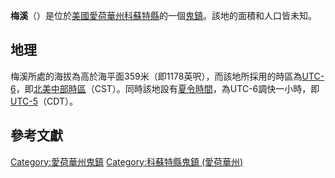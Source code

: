 {{noteTA
|G1=USState
|G2=地名
|G3=Unit
}}
{{Infobox settlement
|official_name            = 梅溪
|native_name = Plum Creek
|settlement_type          = [[鬼鎮|鬼鎮]]
|image_skyline            = 
|imagesize                = 
|image_map                = 
|mapsize                  = 
|pushpin_map              = USA Iowa
|pushpin_label            = 梅溪
|pushpin_label_position   = top
|pushpin_map_caption      = 梅溪在愛荷華州的位置
|subdivision_type         = [[世界政區索引|國家]]
|subdivision_type1        = [[美国州份|州份]]
|subdivision_type2        = [[愛荷華州行政区划|縣]]
|subdivision_name         = [[美国|美国]]
|subdivision_name1        = [[愛荷華州|愛荷華州]]
|subdivision_name2        = [[科蘇特縣_(愛荷華州)|科蘇特縣]]
|elevation_ft             = 1178
|elevation_m              = 359
|area_total_km2           = 
|area_total_sq_mi         = 
|area_land_km2            = 
|area_land_sq_mi          = 
|area_water_km2           = 
|area_water_sq_mi         = 
|population_as_of         = 2010
|population_footnotes     = 
|population_total         = 
|population_metro         = 
|population_density_km2   = auto
|population_density_sq_mi = auto
|timezone                 = [[北美中部时区|北美中部时区]]
|utc_offset               = -6
|coordinates              = {{coord|43|06|33|N|94|11|49|W|display=inline,title}}
| coor_pinpoint           = 
| coordinates_footnotes   = 
|timezone_DST             = CDT
|utc_offset_DST           = -5
|postal_code_type         = [[美國郵區編號|郵區編號]]
|postal_code              = 
|area_code                = {{link-en|电话区号515|Area code 515|515}}
|blank_name = [[地名信息系统|GNIS ID]]
|blank_info = 1925104<ref name="GNIS">{{cite gnis|1925104|Plum Creek}}</ref>
}}
'''梅溪'''（{{lang-en|Plum Creek}}）是位於[[美國|美國]][[愛荷華州|愛荷華州]][[科蘇特縣_(愛荷華州)|科蘇特縣]]的一個[[鬼鎮|鬼鎮]]。該地的面積和人口皆未知。

== 地理 ==
梅溪所處的海拔為高於海平面359米（即1178英呎），而該地所採用的時區為[[UTC-6|UTC-6]]，即[[北美中部時區|北美中部時區]]（CST）。同時該地設有[[夏令時間|夏令時間]]，為UTC-6調快一小時，即[[UTC-5|UTC-5]]（CDT）。

== 參考文獻 ==
{{reflist}}

{{科蘇特縣 (愛荷華州)}}

{{DEFAULTSORT:Plum Creek}}
[[Category:愛荷華州鬼鎮|Category:愛荷華州鬼鎮]]
[[Category:科蘇特縣鬼鎮_(愛荷華州)|Category:科蘇特縣鬼鎮 (愛荷華州)]]

{{Iowa-geo-stub}}